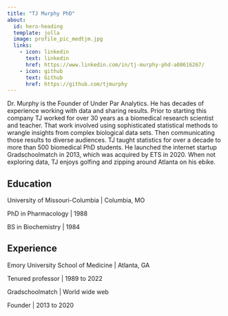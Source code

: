 ```yaml
---
title: "TJ Murphy PhD"
about:
  id: hero-heading
  template: jolla
  image: profile_pic_medtjm.jpg
  links:
    - icon: linkedin
      text: linkedin
      href: https://www.linkedin.com/in/tj-murphy-phd-a08616267/
    - icon: github
      text: Github
      href: https://github.com/tjmurphy
---
```


::: {#hero-heading}
Dr. Murphy is the Founder of Under Par Analytics. He has decades of experience working with data and sharing results. Prior to starting this company TJ worked for over 30 years as a biomedical research scientist and teacher. That work involved using sophisticated statistical methods to wrangle insights from complex biological data sets. Then communicating those results to diverse audiences. TJ taught statistics for over a decade to more than 500 biomedical PhD students. He launched the internet startup Gradschoolmatch in 2013, which was acquired by ETS in 2020. When not exploring data, TJ enjoys golfing and zipping around Atlanta on his ebike.

## Education

University of Missouri-Columbia \| Columbia, MO

  PhD in Pharmacology \| 1988

  BS in Biochemistry \| 1984

## Experience

Emory University School of Medicine \| Atlanta, GA

  Tenured professor \| 1989 to 2022

Gradschoolmatch \| World wide web

  Founder \| 2013 to 2020
:::
